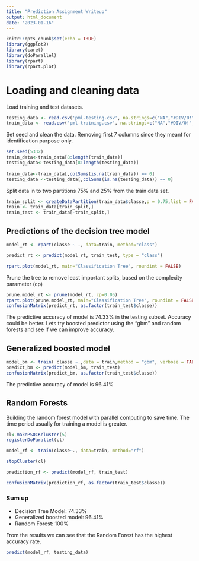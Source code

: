 ---
title: "Prediction Assignment Writeup"
output: html_document
date: "2023-01-16"
---

```{r setup, include=FALSE}
knitr::opts_chunk$set(echo = TRUE)
library(ggplot2)
library(caret)
library(doParallel)
library(rpart)
library(rpart.plot)
```
# Loading and cleaning data

Load training and test datasets.
```{r}
testing_data <- read.csv('pml-testing.csv', na.strings=c("NA","#DIV/0!","")) 
train_data <- read.csv('pml-training.csv', na.strings=c("NA","#DIV/0!","")) 
```
Set seed and clean the data. Removing first 7 columns since they meant for identification purpose only.
```{r}
set.seed(5332)
train_data<-train_data[8:length(train_data)] 
testing_data<-testing_data[8:length(testing_data)]
  
train_data<-train_data[,colSums(is.na(train_data)) == 0]
testing_data <-testing_data[,colSums(is.na(testing_data)) == 0] 
```

Split data in to two partitions 75% and 25% from the train data set.
```{r}
train_split <- createDataPartition(train_data$classe,p = 0.75,list = FALSE)
train <- train_data[train_split,]
train_test <- train_data[-train_split,]
```


## Predictions of the decision tree model
```{r}

model_rt <- rpart(classe ~ ., data=train, method="class")

predict_rt <- predict(model_rt, train_test, type = "class")

rpart.plot(model_rt, main="Classification Tree", roundint = FALSE)
```
Prune the tree to remove least important splits, based on the complexity parameter (cp)

```{r}
prune.model_rt <- prune(model_rt, cp=0.05)
rpart.plot(prune.model_rt, main="Classification Tree", roundint = FALSE)
confusionMatrix(predict_rt, as.factor(train_test$classe))
```


The predictive accuracy of model is 74.33% in the testing subset.
Accuracy could be better. Lets try boosted predictor using the “gbm” and  random forests and see if we can improve accuracy.


## Generalized boosted model
```{r}
model_bm <- train( classe ~.,data = train,method = "gbm", verbose = FALSE)
predict_bm <- predict(model_bm, train_test)
confusionMatrix(predict_bm, as.factor(train_test$classe))
```
The predictive accuracy of model is 96.41% 


## Random Forests
Building the random forest model with parallel computing to save time.
The time period usually for training a model is greater.
```{r}
cl<-makePSOCKcluster(5)
registerDoParallel(cl)

model_rf <- train(classe~., data=train, method="rf")

stopCluster(cl)

prediction_rf <- predict(model_rf, train_test)

confusionMatrix(prediction_rf, as.factor(train_test$classe))
```



### Sum up

* Decision Tree Model: 74.33%
* Generalized boosted model: 96.41% 
* Random Forest: 100%

From the results we can see that the Random Forest has the highest accuracy rate.

```{r}
predict(model_rf, testing_data)
```



